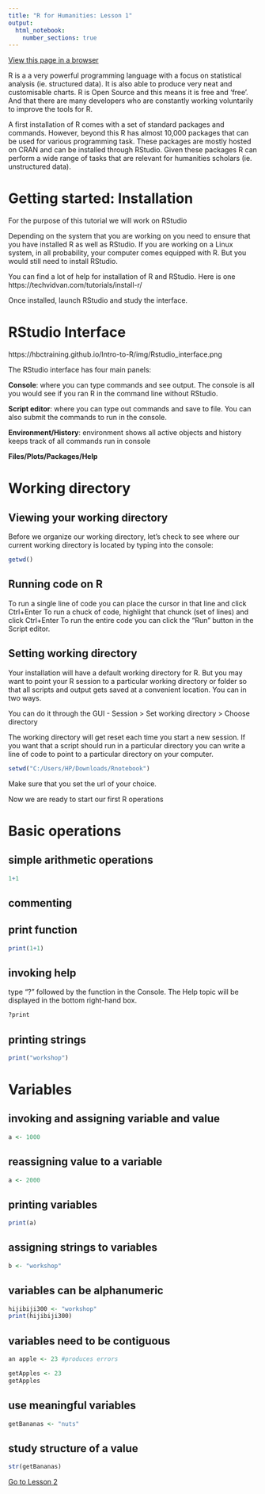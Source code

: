 ```yaml
---
title: "R for Humanities: Lesson 1"
output: 
  html_notebook: 
    number_sections: true
---
```


[View this page in a browser](https://htmlpreview.github.io/?https://raw.githubusercontent.com/argentenum/Rworkshop/master/notebooks/RforHumanities01.nb.html)

R is a a very powerful programming language with a focus on statistical analysis (ie. structured data). It is also able to produce very neat and customisable charts. R is Open Source and this means it is free and 'free'. And that there are many developers who are constantly working voluntarily to improve the tools for R.

A first installation of R comes with a set of standard packages and commands. However, beyond this R has almost 10,000 packages that can be used for various programming task. These packages are mostly hosted on CRAN and can be installed through RStudio. Given these packages R can perform a wide range of tasks that are relevant for humanities scholars (ie. unstructured data).

# Getting started: Installation

For the purpose of this tutorial we will work on RStudio

Depending on the system that you are working on you need to ensure that you have installed R as well as RStudio. If you are working on a Linux system, in all probability, your computer comes equipped with R. But you would still need to install RStudio.

You can find a lot of help for installation of R and RStudio. Here is one https://techvidvan.com/tutorials/install-r/ 

Once installed, launch RStudio and study the interface.

# RStudio Interface

https://hbctraining.github.io/Intro-to-R/img/Rstudio_interface.png

The RStudio interface has four main panels:

**Console**: where you can type commands and see output. The console is all you would see if you ran R in the command line without RStudio.
    
**Script editor**: where you can type out commands and save to file. You can also submit the commands to run in the console.
    
**Environment/History**: environment shows all active objects and history keeps track of all commands run in console
    
**Files/Plots/Packages/Help**


# Working directory

## Viewing your working directory

Before we organize our working directory, let’s check to see where our current working directory is located by typing into the console:

```r
getwd()
```

## Running code on R

To run a single line of code you can place the cursor in that line and click Ctrl+Enter
To run a chuck of code, highlight that chunck (set of lines) and click Ctrl+Enter
To run the entire code you can click the "Run" button in the Script editor.


## Setting working directory
Your installation will have a default working directory for R. But you may want to point your R session to a particular working directory or folder so that all scripts and output gets saved at a convenient location. You can in two ways.

You can do it through the GUI - Session > Set working directory > Choose directory

The working directory will get reset each time you start a new session. If you want that a script should run in a particular directory you can write a line of code to point to a particular directory on your computer.

```r
setwd("C:/Users/HP/Downloads/Rnotebook")
```

Make sure that you set the url of your choice.

Now we are ready to start our first R operations

# Basic operations

## simple arithmetic operations

```r
1+1
```


## commenting

## print function
```r
print(1+1)
```


## invoking help

type "?" followed by the function in the Console. The Help topic will be displayed in the bottom right-hand box.

```r
?print
```

## printing strings
```r
print("workshop")
```


# Variables

## invoking and assigning variable and value

```r
a <- 1000
```


## reassigning value to a variable

```r
a <- 2000
```


## printing variables

```r
print(a)
```


## assigning strings to variables

```r
b <- "workshop"
```


## variables can be alphanumeric

```r
hijibiji300 <- "workshop"
print(hijibiji300)
```


## variables need to be contiguous

```r
an apple <- 23 #produces errors
```

```r
getApples <- 23
getApples
```


## use meaningful variables

```r
getBananas <- "nuts"

```


## study structure of a value

```r
str(getBananas)
```


[Go to Lesson 2](https://htmlpreview.github.io/?https://github.com/argentenum/Rworkshop/blob/master/notebooks/RforHumanities02.nb.html)
